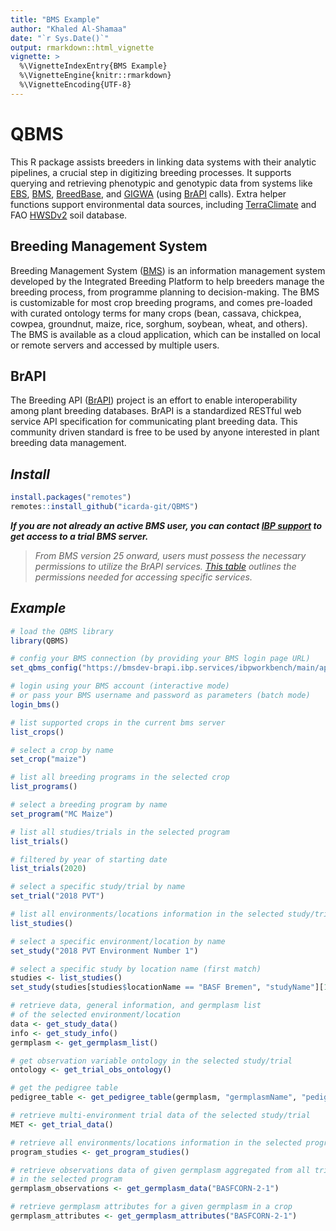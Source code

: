 ```yaml
---
title: "BMS Example"
author: "Khaled Al-Shamaa"
date: "`r Sys.Date()`"
output: rmarkdown::html_vignette
vignette: >
  %\VignetteIndexEntry{BMS Example}
  %\VignetteEngine{knitr::rmarkdown}
  %\VignetteEncoding{UTF-8}
---
```


# QBMS
<!-- https://shields.io/ -->
This R package assists breeders in linking data systems with their analytic pipelines, a crucial step in digitizing breeding processes. It supports querying and retrieving phenotypic and genotypic data from systems like [EBS](https://ebs.excellenceinbreeding.org/), [BMS](https://bmspro.io/), [BreedBase](https://breedbase.org), and [GIGWA](https://southgreen.fr/content/gigwa) (using [BrAPI](https://brapi.org/) calls). Extra helper functions support environmental data sources, including [TerraClimate](https://www.climatologylab.org/terraclimate.html) and FAO [HWSDv2](https://gaez.fao.org/pages/hwsd) soil database.

## Breeding Management System
Breeding Management System ([BMS](https://bmspro.io/)) is an information management system developed by the Integrated Breeding Platform to help breeders manage the breeding process, from programme planning to decision-making. The BMS is customizable for most crop breeding programs, and comes pre-loaded with curated ontology terms for many crops (bean, cassava, chickpea, cowpea, groundnut, maize, rice, sorghum, soybean, wheat, and others). The BMS is available as a cloud application, which can be installed on local or remote servers and accessed by multiple users.

## BrAPI
The Breeding API ([BrAPI](https://brapi.org/)) project is an effort to enable interoperability among plant breeding databases. BrAPI is a standardized RESTful web service API specification for communicating plant breeding data. This community driven standard is free to be used by anyone interested in plant breeding data management.

## _Install_
```r
install.packages("remotes")
remotes::install_github("icarda-git/QBMS")
```

___If you are not already an active BMS user, you can contact [IBP support](https://ibplatform.atlassian.net/servicedesk/customer/portal/4/group/30/create/60) to get access to a trial BMS server.___

> _From BMS version 25 onward, users must possess the necessary permissions to utilize the BrAPI services. [This table](https://ibplatform.atlassian.net/wiki/spaces/BMS/pages/2870968321/v25+BMS+permissions+required+for+using+BrAPI+services) outlines the permissions needed for accessing specific services._

## _Example_
```r
# load the QBMS library
library(QBMS)

# config your BMS connection (by providing your BMS login page URL)
set_qbms_config("https://bmsdev-brapi.ibp.services/ibpworkbench/main/app/#/login")

# login using your BMS account (interactive mode)
# or pass your BMS username and password as parameters (batch mode)
login_bms()

# list supported crops in the current bms server
list_crops()

# select a crop by name
set_crop("maize")

# list all breeding programs in the selected crop
list_programs()

# select a breeding program by name
set_program("MC Maize")

# list all studies/trials in the selected program
list_trials()

# filtered by year of starting date
list_trials(2020)

# select a specific study/trial by name
set_trial("2018 PVT")

# list all environments/locations information in the selected study/trial
list_studies()

# select a specific environment/location by name
set_study("2018 PVT Environment Number 1")

# select a specific study by location name (first match)
studies <- list_studies()
set_study(studies[studies$locationName == "BASF Bremen", "studyName"][1])

# retrieve data, general information, and germplasm list 
# of the selected environment/location
data <- get_study_data()
info <- get_study_info()
germplasm <- get_germplasm_list()

# get observation variable ontology in the selected study/trial
ontology <- get_trial_obs_ontology()

# get the pedigree table
pedigree_table <- get_pedigree_table(germplasm, "germplasmName", "pedigree")

# retrieve multi-environment trial data of the selected study/trial
MET <- get_trial_data()

# retrieve all environments/locations information in the selected program
program_studies <- get_program_studies()

# retrieve observations data of given germplasm aggregated from all trials 
# in the selected program
germplasm_observations <- get_germplasm_data("BASFCORN-2-1")

# retrieve germplasm attributes for a given germplasm in a crop
germplasm_attributes <- get_germplasm_attributes("BASFCORN-2-1")

```